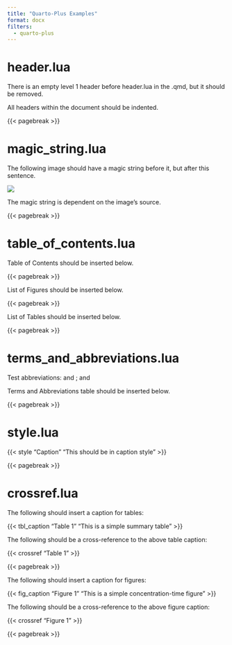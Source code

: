 ```yaml
---
title: "Quarto-Plus Examples"
format: docx
filters:
  - quarto-plus
---
```


#

# header.lua

There is an empty level 1 header before header.lua in the .qmd, but it should be removed.

All headers within the document should be indented. 

{{< pagebreak >}}

# magic_string.lua

The following image should have a magic string before it, but after this sentence.

![](images/figure.jpg)

The magic string is dependent on the image's source.

{{< pagebreak >}}

# table_of_contents.lua

Table of Contents should be inserted below.

::: .toc
:::

{{< pagebreak >}}

List of Figures should be inserted below.

::: .list_of_figures
:::

{{< pagebreak >}}

List of Tables should be inserted below.

::: .list_of_tables
:::

{{< pagebreak >}}

# terms_and_abbreviations.lua

Test abbreviations: \Gls{PK} and \Glspl{PK}; \glspl{PD} and \gls{PD}

Terms and Abbreviations table should be inserted below.

::: .abbreviations
:::

{{< pagebreak >}}

# style.lua

{{< style "Caption" "This should be in caption style" >}}

{{< pagebreak >}}

# crossref.lua

The following should insert a caption for tables:

{{< tbl_caption "Table 1" "This is a simple summary table" >}}

The following should be a cross-reference to the above table caption:

{{< crossref "Table 1" >}}

{{< pagebreak >}}

The following should insert a caption for figures:

{{< fig_caption "Figure 1" "This is a simple concentration-time figure" >}}

The following should be a cross-reference to the above figure caption:

{{< crossref "Figure 1" >}}

{{< pagebreak >}}
